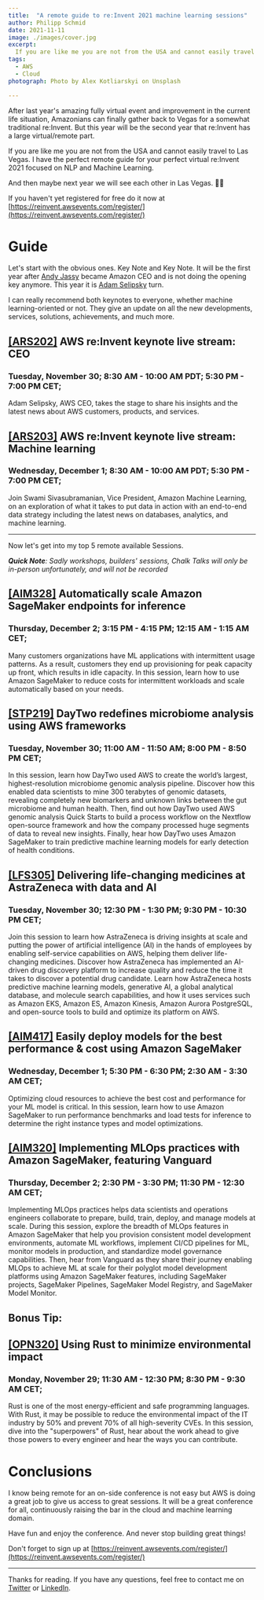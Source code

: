 ```yaml
---
title:  "A remote guide to re:Invent 2021 machine learning sessions"
author: Philipp Schmid
date: 2021-11-11
image: ./images/cover.jpg
excerpt:
  If you are like me you are not from the USA and cannot easily travel to Las Vegas. I have the perfect remote guide for your perfect virtual re:Invent 2021 focused on NLP and Machine Learning.
tags:
  - AWS
  - Cloud
photograph: Photo by Alex Kotliarskyi on Unsplash

---
```


After last year's amazing fully virtual event and improvement in the current life situation, Amazonians can finally gather back to Vegas for a somewhat traditional re:Invent. But this year will be the second year that re:Invent has a large virtual/remote part. 

If you are like me you are not from the USA and cannot easily travel to Las Vegas. I have the perfect remote guide for your perfect virtual re:Invent 2021 focused on NLP and Machine Learning. 

And then maybe next year we will see each other in Las Vegas. 🤞🏻

If you haven't yet registered for free do it now at [https://reinvent.awsevents.com/register/](https://reinvent.awsevents.com/register/)

# Guide

Let's start with the obvious ones. Key Note and Key Note. It will be the first year after [Andy Jassy](https://de.wikipedia.org/wiki/Andy_Jassy) became Amazon CEO and is not doing the opening key anymore. This year it is [Adam Selipsky](https://www.linkedin.com/in/adamselipsky) turn.  

I can really recommend both keynotes to everyone, whether machine learning-oriented or not. They give an update on all the new developments, services, solutions, achievements, and much more. 

## [[ARS202]](https://reinvent.awsevents.com/keynotes/) **AWS re:Invent keynote live stream: CEO**

### Tuesday, November 30; 8:30 AM - 10:00 AM PDT; 5:30 PM - 7:00 PM CET;

Adam Selipsky, AWS CEO, takes the stage to share his insights and the latest news about AWS customers, products, and services.

## [[ARS203]](https://reinvent.awsevents.com/keynotes/) **AWS re:Invent keynote live stream: Machine learning**

### Wednesday, December 1; 8:30 AM - 10:00 AM PDT; 5:30 PM - 7:00 PM CET;

Join Swami Sivasubramanian, Vice President, Amazon Machine Learning, on an exploration of what it takes to put data in action with an end-to-end data strategy including the latest news on databases, analytics, and machine learning.

---

Now let's get into my top 5 remote available Sessions. 

***Quick Note**: Sadly workshops, builders' sessions, Chalk Talks will only be in-person unfortunately, and will not be recorded*

## [[AIM328]](https://www.google.com/calendar/render?action=TEMPLATE&text=AIM328%2509Automatically%2520scale%2520Amazon%2520SageMaker%2520endpoints%2520for%2520inference&location=Level%25203%252C%2520Lido%25203006%252C%2520The%2520Venetian&details=Many%2520customers%2520organizations%2520have%2520ML%2520applications%2520with%2520intermittent%2520usage%2520patterns.%2520As%2520a%2520result%252C%2520customers%2520they%2520end%2520up%2520provisioning%2520for%2520peak%2520capacity%2520up%2520front%252C%2520which%2520results%2520in%2520idle%2520capacity.%2520In%2520this%2520session%252C%2520learn%2520how%2520to%2520use%2520Amazon%2520SageMaker%2520to%2520reduce%2520costs%2520for%2520intermittent%2520workloads%2520and%2520scale%2520automatically%2520based%2520on%2520your%2520needs.&dates=20211202T231500Z%252F20211203T001500Z) **Automatically scale Amazon SageMaker endpoints for inference**

### Thursday, December 2; 3:15 PM - 4:15 PM; 12:15 AM - 1:15 AM CET;

Many customers organizations have ML applications with intermittent usage patterns. As a result, customers they end up provisioning for peak capacity up front, which results in idle capacity. In this session, learn how to use Amazon SageMaker to reduce costs for intermittent workloads and scale automatically based on your needs.

## [[STP219]](https://portal.awsevents.com/events/reInvent2021/dashboard/event/sessions) **DayTwo redefines microbiome analysis using AWS frameworks**

### Tuesday, November 30; 11:00 AM - 11:50 AM; 8:00 PM - 8:50 PM CET;

In this session, learn how DayTwo used AWS to create the world’s largest, highest-resolution microbiome genomic analysis pipeline. Discover how this enabled data scientists to mine 300 terabytes of genomic datasets, revealing completely new biomarkers and unknown links between the gut microbiome and human health. Then, find out how DayTwo used AWS genomic analysis Quick Starts to build a process workflow on the Nextflow open-source framework and how the company processed huge segments of data to reveal new insights. Finally, hear how DayTwo uses Amazon SageMaker to train predictive machine learning models for early detection of health conditions.

## [[LFS305]](https://portal.awsevents.com/events/reInvent2021/dashboard/event/sessions) **Delivering life-changing medicines at AstraZeneca with data and AI**

### Tuesday, November 30; 12:30 PM - 1:30 PM; 9:30 PM - 10:30 PM CET;

Join this session to learn how AstraZeneca is driving insights at scale and putting the power of artificial intelligence (AI) in the hands of employees by enabling self-service capabilities on AWS, helping them deliver life-changing medicines. Discover how AstraZeneca has implemented an AI-driven drug discovery platform to increase quality and reduce the time it takes to discover a potential drug candidate. Learn how AstraZeneca hosts predictive machine learning models, generative AI, a global analytical database, and molecule search capabilities, and how it uses services such as Amazon EKS, Amazon ES, Amazon Kinesis, Amazon Aurora PostgreSQL, and open-source tools to build and optimize its platform on AWS.

## [[AIM417]](https://portal.awsevents.com/events/reInvent2021/dashboard/event/sessions) **Easily deploy models for the best performance & cost using Amazon SageMaker**

### Wednesday, December 1; 5:30 PM - 6:30 PM; 2:30 AM - 3:30 AM CET;

Optimizing cloud resources to achieve the best cost and performance for your ML model is critical. In this session, learn how to use Amazon SageMaker to run performance benchmarks and load tests for inference to determine the right instance types and model optimizations.

## [[AIM320]](https://portal.awsevents.com/events/reInvent2021/dashboard/event/sessions) **Implementing MLOps practices with Amazon SageMaker, featuring Vanguard**

### Thursday, December 2; 2:30 PM - 3:30 PM; 11:30 PM - 12:30 AM CET;

Implementing MLOps practices helps data scientists and operations engineers collaborate to prepare, build, train, deploy, and manage models at scale. During this session, explore the breadth of MLOps features in Amazon SageMaker that help you provision consistent model development environments, automate ML workflows, implement CI/CD pipelines for ML, monitor models in production, and standardize model governance capabilities. Then, hear from Vanguard as they share their journey enabling MLOps to achieve ML at scale for their polyglot model development platforms using Amazon SageMaker features, including SageMaker projects, SageMaker Pipelines, SageMaker Model Registry, and SageMaker Model Monitor.

## Bonus Tip:

## [[OPN320]](https://portal.awsevents.com/events/reInvent2021/dashboard/event/sessions) **Using Rust to minimize environmental impact**

### Monday, November 29; 11:30 AM - 12:30 PM; 8:30 PM - 9:30 AM CET;

Rust is one of the most energy-efficient and safe programming languages. With Rust, it may be possible to reduce the environmental impact of the IT industry by 50% and prevent 70% of all high-severity CVEs. In this session, dive into the "superpowers" of Rust, hear about the work ahead to give those powers to every engineer and hear the ways you can contribute.

# **Conclusions**

I know being remote for an on-side conference is not easy but AWS is doing a great job to give us access to great sessions. It will be a great conference for all, continuously raising the bar in the cloud and machine learning domain.

Have fun and enjoy the conference. And never stop building great things!

Don't forget to sign up at [https://reinvent.awsevents.com/register/](https://reinvent.awsevents.com/register/)

---

Thanks for reading. If you have any questions, feel free to contact me on [Twitter](https://twitter.com/_philschmid) or [LinkedIn](https://www.linkedin.com/in/philipp-schmid-a6a2bb196/).